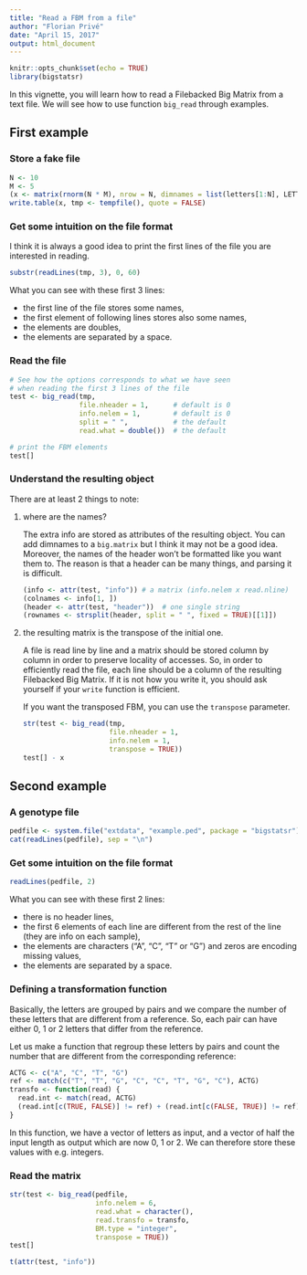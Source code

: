 ```yaml
---
title: "Read a FBM from a file"
author: "Florian Privé"
date: "April 15, 2017"
output: html_document
---
```


```r
knitr::opts_chunk$set(echo = TRUE)
library(bigstatsr)
```

In this vignette, you will learn how to read a Filebacked Big Matrix from a text file. 
We will see how to use function `big_read` through examples.

## First example

### Store a fake file
```r
N <- 10 
M <- 5
(x <- matrix(rnorm(N * M), nrow = N, dimnames = list(letters[1:N], LETTERS[1:M])))
write.table(x, tmp <- tempfile(), quote = FALSE)
```

### Get some intuition on the file format

I think it is always a good idea to print the first lines of the file you are interested in reading.
```r
substr(readLines(tmp, 3), 0, 60)
```

What you can see with these first 3 lines:

- the first line of the file stores some names,
- the first element of following lines stores also some names,
- the elements are doubles,
- the elements are separated by a space.

### Read the file

```r
# See how the options corresponds to what we have seen 
# when reading the first 3 lines of the file
test <- big_read(tmp,
                 file.nheader = 1,      # default is 0
                 info.nelem = 1,        # default is 0
                 split = " ",           # the default
                 read.what = double())  # the default
```

```r
# print the FBM elements
test[]
```

### Understand the resulting object

There are at least 2 things to note:

1. where are the names?
  
    The extra info are stored as attributes of the resulting object. You can 
    add dimnames to a `big.matrix` but I think it may not be a good idea. 
    Moreover, the names of the header won't be formatted like you want them to.
    The reason is that a header can be many things, and parsing it is difficult.

    ```r
    (info <- attr(test, "info")) # a matrix (info.nelem x read.nline)
    (colnames <- info[1, ])
    (header <- attr(test, "header"))  # one single string
    (rownames <- strsplit(header, split = " ", fixed = TRUE)[[1]])
    ```

    
2. the resulting matrix is the transpose of the initial one.


    A file is read line by line and a matrix should be stored column by column in order to preserve locality of accesses. So, in order to efficiently read the file, each line should be a column of the resulting Filebacked Big Matrix. If it is not how you write it, you should ask yourself if your `write` function is efficient.
    
    If you want the transposed FBM, you can use the `transpose` parameter.

    ```r
    str(test <- big_read(tmp,
                         file.nheader = 1,     
                         info.nelem = 1,     
                         transpose = TRUE))
    test[] - x
    ```

## Second example

### A genotype file

```r
pedfile <- system.file("extdata", "example.ped", package = "bigstatsr")
cat(readLines(pedfile), sep = "\n")
```

### Get some intuition on the file format

```r
readLines(pedfile, 2)
```

What you can see with these first 2 lines:

- there is no header lines,
- the first 6 elements of each line are different from the rest of the line (they are info on each sample),
- the elements are characters ("A", "C", "T" or "G") and zeros are encoding missing values,
- the elements are separated by a space.

### Defining a transformation function

Basically, the letters are grouped by pairs and we compare the number of these letters that are different from a reference. So, each pair can have either 0, 1 or 2 letters that differ from the reference.

Let us make a function that regroup these letters by pairs and count the number that are different from the corresponding reference:

```r
ACTG <- c("A", "C", "T", "G")
ref <- match(c("T", "T", "G", "C", "C", "T", "G", "C"), ACTG)
transfo <- function(read) {
  read.int <- match(read, ACTG)
  (read.int[c(TRUE, FALSE)] != ref) + (read.int[c(FALSE, TRUE)] != ref)
}
```

In this function, we have a vector of letters as input, and a vector of half the input length as output which are now 0, 1 or 2. We can therefore store these values with e.g. integers.

### Read the matrix

```r
str(test <- big_read(pedfile,
                     info.nelem = 6,
                     read.what = character(),
                     read.transfo = transfo,
                     BM.type = "integer",
                     transpose = TRUE))
test[]
```

```r
t(attr(test, "info"))
```

